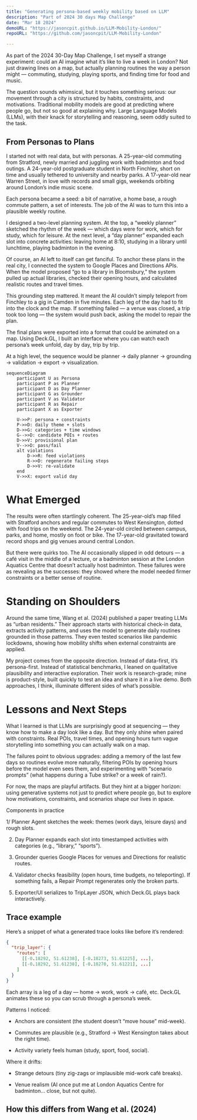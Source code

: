 ```yaml
---
title: "Generating persona-based weekly mobility based on LLM"
description: "Part of 2024 30 days Map Challenge"
date: "Mar 18 2024"
demoURL: "https://jasoncpit.github.io/LLM-Mobility-London/"
repoURL: "https://github.com/jasoncpit/LLM-Mobility-London"

---
```

As part of the 2024 30-Day Map Challenge, I set myself a strange experiment: could an AI imagine what it’s like to live a week in London? Not just drawing lines on a map, but actually planning routines the way a person might — commuting, studying, playing sports, and finding time for food and music.

The question sounds whimsical, but it touches something serious: our movement through a city is structured by habits, constraints, and motivations. Traditional mobility models are good at predicting where people go, but not so good at explaining why. Large Language Models (LLMs), with their knack for storytelling and reasoning, seem oddly suited to the task.

## From Personas to Plans 

I started not with real data, but with personas. A 25-year-old commuting from Stratford, newly married and juggling work with badminton and food outings. A 24-year-old postgraduate student in North Finchley, short on time and usually tethered to university and nearby parks. A 17-year-old near Warren Street, in love with records and small gigs, weekends orbiting around London’s indie music scene.

Each persona became a seed: a bit of narrative, a home base, a rough commute pattern, a set of interests. The job of the AI was to turn this into a plausible weekly routine.

I designed a two-level planning system. At the top, a “weekly planner” sketched the rhythm of the week — which days were for work, which for study, which for leisure. At the next level, a “day planner” expanded each slot into concrete activities: leaving home at 8:10, studying in a library until lunchtime, playing badminton in the evening.

Of course, an AI left to itself can get fanciful. To anchor these plans in the real city, I connected the system to Google Places and Directions APIs. When the model proposed “go to a library in Bloomsbury,” the system pulled up actual libraries, checked their opening hours, and calculated realistic routes and travel times.

This grounding step mattered. It meant the AI couldn’t simply teleport from Finchley to a gig in Camden in five minutes. Each leg of the day had to fit into the clock and the map. If something failed — a venue was closed, a trip took too long — the system would push back, asking the model to repair the plan.

The final plans were exported into a format that could be animated on a map. Using Deck.GL, I built an interface where you can watch each persona’s week unfold, day by day, trip by trip.

At a high level, the sequence would be  planner → daily planner → grounding → validation → export → visualization. 


```mermaid
sequenceDiagram
    participant U as Persona
    participant P as Planner
    participant D as Day Planner
    participant G as Grounder
    participant V as Validator
    participant R as Repair
    participant X as Exporter

    U->>P: persona + constraints
    P->>D: daily theme + slots
    D->>G: categories + time windows
    G-->>D: candidate POIs + routes
    D->>V: provisional plan
    V-->>D: pass/fail
    alt violations
        D->>R: feed violations
        R->>D: regenerate failing steps
        D->>V: re-validate
    end
    V->>X: export valid day
``` 

# What Emerged

The results were often startlingly coherent. The 25-year-old’s map filled with Stratford anchors and regular commutes to West Kensington, dotted with food trips on the weekend. The 24-year-old circled between campus, parks, and home, mostly on foot or bike. The 17-year-old gravitated toward record shops and gig venues around central London.

But there were quirks too. The AI occasionally slipped in odd detours — a café visit in the middle of a lecture, or a badminton session at the London Aquatics Centre that doesn’t actually host badminton. These failures were as revealing as the successes: they showed where the model needed firmer constraints or a better sense of routine.

# Standing on Shoulders

Around the same time, Wang et al. (2024) published a paper treating LLMs as “urban residents.” Their approach starts with historical check-in data, extracts activity patterns, and uses the model to generate daily routines grounded in those patterns. They even tested scenarios like pandemic lockdowns, showing how mobility shifts when external constraints are applied.

My project comes from the opposite direction. Instead of data-first, it’s persona-first. Instead of statistical benchmarks, I leaned on qualitative plausibility and interactive exploration. Their work is research-grade; mine is product-style, built quickly to test an idea and share it in a live demo. Both approaches, I think, illuminate different sides of what’s possible.

# Lessons and Next Steps

What I learned is that LLMs are surprisingly good at sequencing — they know how to make a day look like a day. But they only shine when paired with constraints. Real POIs, travel times, and opening hours turn vague storytelling into something you can actually walk on a map.

The failures point to obvious upgrades: adding a memory of the last few days so routines evolve more naturally, filtering POIs by opening hours before the model even sees them, and experimenting with “scenario prompts” (what happens during a Tube strike? or a week of rain?).

For now, the maps are playful artifacts. But they hint at a bigger horizon: using generative systems not just to predict where people go, but to explore how motivations, constraints, and scenarios shape our lives in space.


Components in practice

1/ Planner Agent sketches the week: themes (work days, leisure days) and rough slots.

2. Day Planner expands each slot into timestamped activities with categories (e.g., “library,” “sports”).

3. Grounder queries Google Places for venues and Directions for realistic routes.

4. Validator checks feasibility (open hours, time budgets, no teleporting). If something fails, a Repair Prompt regenerates only the broken parts.

5. Exporter/UI serializes to TripLayer JSON, which Deck.GL plays back interactively.  


## Trace example 
Here’s a snippet of what a generated trace looks like before it’s rendered:
```json
{
  "trip_layer": {
    "routes": [
      [[-0.18292, 51.61238], [-0.18273, 51.61225], ...],
      [[-0.18292, 51.61238], [-0.18270, 51.61221], ...]
    ]
  }
}
```
Each array is a leg of a day — home → work, work → café, etc. Deck.GL animates these so you can scrub through a persona’s week.

Patterns I noticed:

- Anchors are consistent (the student doesn’t “move house” mid-week).

- Commutes are plausible (e.g., Stratford → West Kensington takes about the right time).

- Activity variety feels human (study, sport, food, social).

Where it drifts:

- Strange detours (tiny zig-zags or implausible mid-work café breaks).

- Venue realism (AI once put me at London Aquatics Centre for badminton… close, but not quite). 

## How this differs from Wang et al. (2024) 
